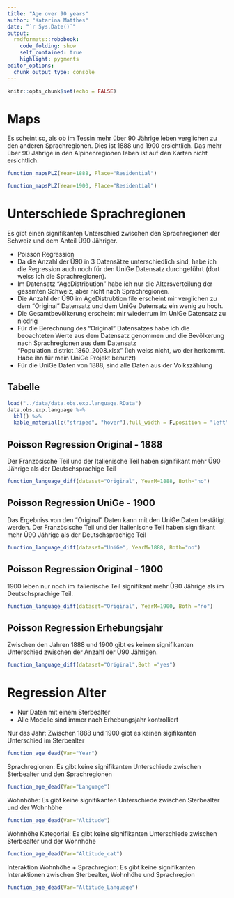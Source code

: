 ```yaml
---
title: "Age over 90 years"
author: "Katarina Matthes"
date: "`r Sys.Date()`"
output:
  rmdformats::robobook:
    code_folding: show
    self_contained: true
    highlight: pygments
editor_options: 
  chunk_output_type: console
---
```


```r
knitr::opts_chunk$set(echo = FALSE)
```

# Maps

Es scheint so, als ob im Tessin mehr über 90 Jährige leben verglichen zu den anderen Sprachregionen. Dies ist 1888 und 1900 ersichtlich. Das mehr über 90 Jährige in den Alpinenregionen leben ist auf den Karten nicht ersichtlich.

```r
function_mapsPLZ(Year=1888, Place="Residential")
```

```r
function_mapsPLZ(Year=1900, Place="Residential")
```

# Unterschiede Sprachregionen

Es gibt einen signifikanten Unterschied zwischen den Sprachregionen der Schweiz und dem Anteil Ü90 Jähriger.

* Poisson Regression
* Da die Anzahl der Ü90 in 3 Datensätze unterschiedlich sind, habe ich die Regression auch noch für den UniGe Datensatz durchgeführt (dort weiss ich die Sprachregionen). 
* Im Datensatz "AgeDistribution" habe ich nur die Altersverteilung der gesamten Schweiz, aber nicht nach Sprachregionen.
* Die Anzahl der Ü90 im AgeDistrubtion file erscheint mir verglichen zu dem "Original" Datensatz und dem UniGe Datensatz ein wenig zu hoch.
* Die Gesamtbevölkerung erscheint mir wiederrum im UniGe Datensatz zu niedrig
* Für die Berechnung des "Original" Datensatzes habe ich die beoachteten Werte aus dem Datensatz genommen und die Bevölkerung nach Sprachregionen aus dem Datensatz "Population_district_1860_2008.xlsx" (Ich weiss nicht, wo der herkommt. Habe ihn für mein UniGe Projekt benutzt)
* Für die UniGe Daten von 1888, sind alle Daten aus der Volkszählung 


## Tabelle 

```r
load("../data/data.obs.exp.language.RData")
data.obs.exp.language %>%
  kbl() %>%
  kable_material(c("striped", "hover"),full_width = F,position = "left")
```


## Poisson Regression Original - 1888

Der Französische Teil und der Italienische Teil haben signifikant mehr Ü90 Jährige als der Deutschsprachige Teil

```r
function_language_diff(dataset="Original", YearM=1888, Both="no")
```

## Poisson Regression UniGe - 1900
Das Ergebniss von den "Original" Daten kann mit den UniGe Daten bestätigt werden.
Der Französische Teil und der Italienische Teil haben signifikant mehr Ü90 Jährige als der Deutschsprachige Teil

```r
function_language_diff(dataset="UniGe", YearM=1888, Both="no")
```

## Poisson Regression Original - 1900

1900 leben nur noch im italienische Teil signifikant mehr Ü90 Jährige als im Deutschsprachige Teil.

```r
function_language_diff(dataset="Original", YearM=1900, Both ="no")
```

## Poisson Regression Erhebungsjahr

Zwischen den Jahren 1888 und 1900 gibt es keinen signifikanten Unterschied zwischen der Anzahl der Ü90 Jährigen.

```r
function_language_diff(dataset="Original",Both ="yes")
```

# Regression Alter

* Nur Daten mit einem Sterbealter
* Alle Modelle sind immer nach Erhebungsjahr kontrolliert

Nur das Jahr: Zwischen 1888 und 1900 gibt es keinen sigifikanten Unterschied im Sterbealter

```r
function_age_dead(Var="Year")
```

Sprachregionen: Es gibt keine signifikanten Unterschiede zwischen Sterbealter und den Sprachregionen
```r
function_age_dead(Var="Language")
```

Wohnhöhe: Es gibt keine signifikanten Unterschiede zwischen Sterbealter und der Wohnhöhe
```r
function_age_dead(Var="Altitude")
```

Wohnhöhe Kategorial: Es gibt keine signifikanten Unterschiede zwischen Sterbealter und der Wohnhöhe
```r
function_age_dead(Var="Altitude_cat")
```

Interaktion Wohnhöhe + Sprachregion: Es gibt keine signifikanten Interaktionen zwischen Sterbealter, Wohnhöhe und Sprachregion
```r
function_age_dead(Var="Altitude_Language")
```

